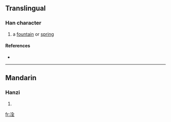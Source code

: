 ==Translingual==

===Han character===
{{Han char|rn=85|rad=水|as=06|sn=9|four=|canj=水人一土 (EOMG)}}

# a [[fountain]] or [[spring]]

====References====
* {{Han ref|kx=0621.080|dkj=17395|dj=1017.060|hdz=31612.030|uh=6D24|ud=27940}}

----

==Mandarin==

===Hanzi===
{{cmn-hanzi|pin=[[quán]] ([[quan2]])|wg=ch'üan<sup>2</sup>}}

# {{defn|Mandarin}}

[[fr:洤]]